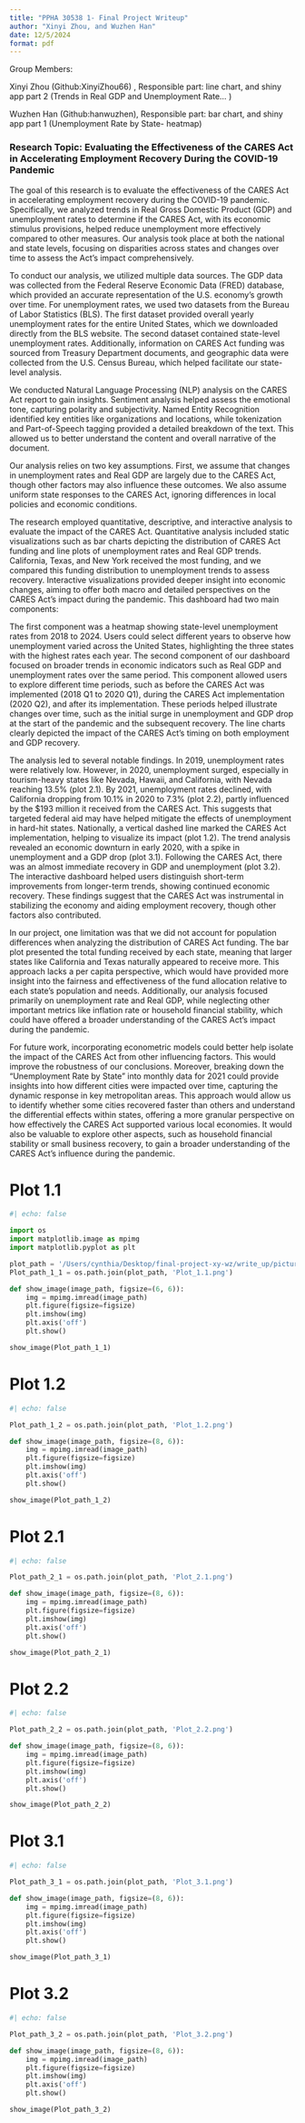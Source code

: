 ```yaml
---
title: "PPHA 30538 1- Final Project Writeup"
author: "Xinyi Zhou, and Wuzhen Han"
date: 12/5/2024
format: pdf
---
```


Group Members: 

Xinyi Zhou (Github:XinyiZhou66) , Responsible part: line chart, and shiny app part 2 (Trends in Real GDP and Unemployment Rate… )

Wuzhen Han (Github:hanwuzhen), Responsible part: bar chart, and shiny app part 1 (Unemployment Rate by State- heatmap)

### Research Topic: Evaluating the Effectiveness of the CARES Act in Accelerating Employment Recovery During the COVID-19 Pandemic

The goal of this research is to evaluate the effectiveness of the CARES Act in accelerating employment recovery during the COVID-19 pandemic. Specifically, we analyzed trends in Real Gross Domestic Product (GDP) and unemployment rates to determine if the CARES Act, with its economic stimulus provisions, helped reduce unemployment more effectively compared to other measures. Our analysis took place at both the national and state levels, focusing on disparities across states and changes over time to assess the Act’s impact comprehensively.

To conduct our analysis, we utilized multiple data sources. The GDP data was collected from the Federal Reserve Economic Data (FRED) database, which provided an accurate representation of the U.S. economy's growth over time. For unemployment rates, we used two datasets from the Bureau of Labor Statistics (BLS). The first dataset provided overall yearly unemployment rates for the entire United States, which we downloaded directly from the BLS website. The second dataset contained state-level unemployment rates. Additionally, information on CARES Act funding was sourced from Treasury Department documents, and geographic data were collected from the U.S. Census Bureau, which helped facilitate our state-level analysis.

We conducted Natural Language Processing (NLP) analysis on the CARES Act report to gain insights. Sentiment analysis helped assess the emotional tone, capturing polarity and subjectivity. Named Entity Recognition identified key entities like organizations and locations, while tokenization and Part-of-Speech tagging provided a detailed breakdown of the text. This allowed us to better understand the content and overall narrative of the document.

Our analysis relies on two key assumptions. First, we assume that changes in unemployment rates and Real GDP are largely due to the CARES Act, though other factors may also influence these outcomes. We also assume uniform state responses to the CARES Act, ignoring differences in local policies and economic conditions. 

The research employed quantitative, descriptive, and interactive analysis to evaluate the impact of the CARES Act. Quantitative analysis included static visualizations such as bar charts depicting the distribution of CARES Act funding and line plots of unemployment rates and Real GDP trends. California, Texas, and New York received the most funding, and we compared this funding distribution to unemployment trends to assess recovery. Interactive visualizations provided deeper insight into economic changes, aiming to offer both macro and detailed perspectives on the CARES Act's impact during the pandemic. This dashboard had two main components:

The first component was a heatmap showing state-level unemployment rates from 2018 to 2024. Users could select different years to observe how unemployment varied across the United States, highlighting the three states with the highest rates each year. The second component of our dashboard focused on broader trends in economic indicators such as Real GDP and unemployment rates over the same period. This component allowed users to explore different time periods, such as before the CARES Act was implemented (2018 Q1 to 2020 Q1), during the CARES Act implementation (2020 Q2), and after its implementation. These periods helped illustrate changes over time, such as the initial surge in unemployment and GDP drop at the start of the pandemic and the subsequent recovery. The line charts clearly depicted the impact of the CARES Act's timing on both employment and GDP recovery.

The analysis led to several notable findings. In 2019, unemployment rates were relatively low. However, in 2020, unemployment surged, especially in tourism-heavy states like Nevada, Hawaii, and California, with Nevada reaching 13.5% (plot 2.1). By 2021, unemployment rates declined, with California dropping from 10.1% in 2020 to 7.3% (plot 2.2), partly influenced by the $193 million it received from the CARES Act. This suggests that targeted federal aid may have helped mitigate the effects of unemployment in hard-hit states. Nationally, a vertical dashed line marked the CARES Act implementation, helping to visualize its impact (plot 1.2). The trend analysis revealed an economic downturn in early 2020, with a spike in unemployment and a GDP drop (plot 3.1). Following the CARES Act, there was an almost immediate recovery in GDP and unemployment (plot 3.2). The interactive dashboard helped users distinguish short-term improvements from longer-term trends, showing continued economic recovery. These findings suggest that the CARES Act was instrumental in stabilizing the economy and aiding employment recovery, though other factors also contributed.

In our project, one limitation was that we did not account for population differences when analyzing the distribution of CARES Act funding. The bar plot presented the total funding received by each state, meaning that larger states like California and Texas naturally appeared to receive more. This approach lacks a per capita perspective, which would have provided more insight into the fairness and effectiveness of the fund allocation relative to each state’s population and needs. Additionally, our analysis focused primarily on unemployment rate and Real GDP, while neglecting other important metrics like inflation rate or household financial stability, which could have offered a broader understanding of the CARES Act's impact during the pandemic.

For future work, incorporating econometric models could better help isolate the impact of the CARES Act from other influencing factors. This would improve the robustness of our conclusions. Moreover, breaking down the "Unemployment Rate by State" into monthly data for 2021 could provide insights into how different cities were impacted over time, capturing the dynamic response in key metropolitan areas. This approach would allow us to identify whether some cities recovered faster than others and understand the differential effects within states, offering a more granular perspective on how effectively the CARES Act supported various local economies. It would also be valuable to explore other aspects, such as household financial stability or small business recovery, to gain a broader understanding of the CARES Act's influence during the pandemic.

# Plot 1.1

```python
#| echo: false

import os
import matplotlib.image as mpimg
import matplotlib.pyplot as plt

plot_path = '/Users/cynthia/Desktop/final-project-xy-wz/write_up/pictures'
Plot_path_1_1 = os.path.join(plot_path, 'Plot_1.1.png')

def show_image(image_path, figsize=(6, 6)):
    img = mpimg.imread(image_path)
    plt.figure(figsize=figsize)
    plt.imshow(img)
    plt.axis('off')
    plt.show()

show_image(Plot_path_1_1)
```

# Plot 1.2 

```python
#| echo: false

Plot_path_1_2 = os.path.join(plot_path, 'Plot_1.2.png')

def show_image(image_path, figsize=(8, 6)):
    img = mpimg.imread(image_path)
    plt.figure(figsize=figsize)
    plt.imshow(img)
    plt.axis('off')
    plt.show()

show_image(Plot_path_1_2)
```

# Plot 2.1

```python
#| echo: false

Plot_path_2_1 = os.path.join(plot_path, 'Plot_2.1.png')

def show_image(image_path, figsize=(8, 6)):
    img = mpimg.imread(image_path)
    plt.figure(figsize=figsize)
    plt.imshow(img)
    plt.axis('off')
    plt.show()

show_image(Plot_path_2_1)
```

# Plot 2.2

```python
#| echo: false

Plot_path_2_2 = os.path.join(plot_path, 'Plot_2.2.png')

def show_image(image_path, figsize=(8, 6)):
    img = mpimg.imread(image_path)
    plt.figure(figsize=figsize)
    plt.imshow(img)
    plt.axis('off')
    plt.show()

show_image(Plot_path_2_2)
```


# Plot 3.1
```python
#| echo: false

Plot_path_3_1 = os.path.join(plot_path, 'Plot_3.1.png')

def show_image(image_path, figsize=(8, 6)):
    img = mpimg.imread(image_path)
    plt.figure(figsize=figsize)
    plt.imshow(img)
    plt.axis('off')
    plt.show()

show_image(Plot_path_3_1)
```

# Plot 3.2

```python
#| echo: false

Plot_path_3_2 = os.path.join(plot_path, 'Plot_3.2.png')

def show_image(image_path, figsize=(8, 6)):
    img = mpimg.imread(image_path)
    plt.figure(figsize=figsize)
    plt.imshow(img)
    plt.axis('off')
    plt.show()

show_image(Plot_path_3_2)
```